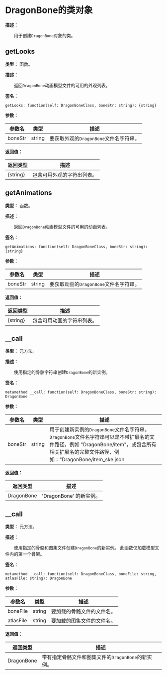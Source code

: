 
# DragonBone的类对象

**描述：**

&emsp;&emsp;用于创建`DragonBone`对象的类。

## getLooks

**类型：** 函数。

**描述：**

&emsp;&emsp;返回`DragonBone`动画模型文件的可用的外观列表。

**签名：**
```tl
getLooks: function(self: DragonBoneClass, boneStr: string): {string}
```

**参数：**

| 参数名 | 类型 | 描述 |
| --- | --- | --- |
| boneStr | string | 要获取外观的`DragonBone`文件名字符串。 |

**返回值：**

| 返回类型 | 描述 |
| --- | --- |
| {string} | 包含可用外观的字符串列表。 |

## getAnimations

**类型：** 函数。

**描述：**

&emsp;&emsp;返回`DragonBone`动画模型文件的可用的动画列表。

**签名：**
```tl
getAnimations: function(self: DragonBoneClass, boneStr: string): {string}
```

**参数：**

| 参数名 | 类型 | 描述 |
| --- | --- | --- |
| boneStr | string | 要获取动画的`DragonBone`文件名字符串。 |

**返回值：**

| 返回类型 | 描述 |
| --- | --- |
| {string} | 包含可用动画的字符串列表。 |

## __call

**类型：** 元方法。

**描述：**

&emsp;&emsp;使用指定的骨骼字符串创建`DragonBone`的新实例。

**签名：**
```tl
metamethod __call: function(self: DragonBoneClass, boneStr: string): DragonBone
```

**参数：**

| 参数名 | 类型 | 描述 |
| --- | --- | --- |
| boneStr | string | 用于创建新实例的`DragonBone`文件名字符串。`DragonBone`文件名字符串可以是不带扩展名的文件路径，例如 "DragonBone/item"，或包含所有相关扩展名的完整文件路径，例如："DragonBone/item_ske.json|DragonBone/item_tex.json"。并且可以在分号后添加骨架名称。例如 "DragonBone/item;mainArmature" 或 "DragonBone/item_ske.json|DragonBone/item_tex.json;mainArmature"。 |

**返回值：**

| 返回类型 | 描述 |
| --- | --- |
| DragonBone | 'DragonBone' 的新实例。 |

## __call

**类型：** 元方法。

**描述：**

&emsp;&emsp;使用指定的骨骼和图集文件创建`DragonBone`的新实例。
此函数仅加载模型文件内的第一个骨架。

**签名：**
```tl
metamethod __call: function(self: DragonBoneClass, boneFile: string, atlasFile: string): DragonBone
```

**参数：**

| 参数名 | 类型 | 描述 |
| --- | --- | --- |
| boneFile | string | 要加载的骨骼文件的文件名。 |
| atlasFile | string | 要加载的图集文件的文件名。 |

**返回值：**

| 返回类型 | 描述 |
| --- | --- |
| DragonBone | 带有指定骨骼文件和图集文件的`DragonBone`的新实例。 |